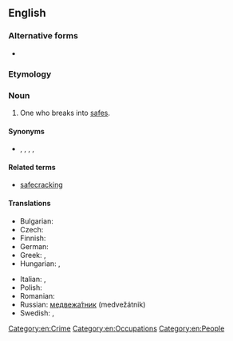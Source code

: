{{also|safe-cracker}}
==English==

===Alternative forms===
* {{l|en|safe-cracker}}

===Etymology===
{{compound|en|safe|cracker}}

===Noun===
{{en-noun}}

# One who breaks into [[safe]]s.

====Synonyms====
* {{l|en|yegg}}, {{l|en|yeggman}}, {{l|en|safebreaker}}, {{l|en|peteman}}, {{l|en|jug-heavy}}

====Related terms====
* [[safecracking]]

====Translations====
{{trans-top|translation one who practices safecracking}}
* Bulgarian: {{t|bg|касоразбивач|m}}
* Czech: {{t+|cs|kasař|m}}
* Finnish: {{t|fi|kassakaappimurtaja}}
* German: {{t|de|Geldschrankknacker|m}}
* Greek: {{t|el|ανοίχτρας|m}}, {{t|el|παραβιαστής|m}}
* Hungarian: {{t|hu|kasszafúró}}, {{t|hu|mackós}} {{q|slang}}
{{trans-mid}}
* Italian: {{t|it|scassinatore di casseforti|m}}, {{t|it|scassinatrice di casseforti|f}}
* Polish: {{t+|pl|kasiarz|m}}
* Romanian: {{t|ro|spărgător de seifuri|m}}
* Russian: {{qualifier|slang}} [[медвежатник|медвежа́тник]] (medvežátnik) {{g|m}}
* Swedish: {{t|sv|kassaskåpssprängare|c}}, {{t+|sv|dynamitard|c}} {{qualifier|archaic}}
{{trans-bottom}}

[[Category:en:Crime]]
[[Category:en:Occupations]]
[[Category:en:People]]
